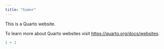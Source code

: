 ```yaml
---
title: "himnr"
---
```


This is a Quarto website.

To learn more about Quarto websites visit <https://quarto.org/docs/websites>.

```r
1 + 1
```
